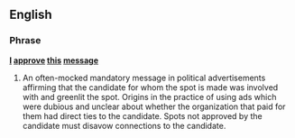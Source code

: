 {{wikipedia}}
==English==
===Phrase===
'''[[I]] [[approve]] [[this]] [[message]]'''
#{{US|politics}} An often-mocked mandatory message in political advertisements affirming that the candidate for whom the spot is made was involved with and greenlit the spot. Origins in the practice of using ads which were dubious and unclear about whether the organization that paid for them had direct ties to the candidate. Spots not approved by the candidate must disavow connections to the candidate.